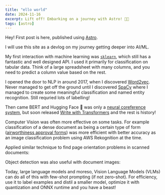```yaml
---
title: "ello world"
date: 2024-11-16
excerpt: Lift off! Embarking on a journey with Astro! 👨‍🚀
tags: [astro]
---
```


Hey! First post is here, published using [Astro](https://astro.build/).

I will use this site as a devlog on my journey getting deeper into AI/ML.

My first interaction with machine learning was [`sklearn`](https://scikit-learn.org/stable/), which still has a fantastic and well designed API. I used it primarily for classification on tabular data. Think of a large spreadsheet with many columns, and you need to predict a column value based on the rest.

I opened the door to NLP in around 2017, when I discovered [Word2vec](https://en.wikipedia.org/wiki/Word2vec). Never managed to get off the ground until I discovered [SpaCy](https://spacy.io/) where I managed to create some meaningful classification and named entity recognition. Still requried lots of labelling!

Then came BERT and Hugging Face 🤗 was only a [neural coreference system](https://huggingface.co/coref/), but soon released [Write with Transformers](https://banana-projects-transformer-autocomplete.hf.space/) and the rest is history!

Computer Vision was often more effective on some tasks. For example classification of a dense document as being a certain type of form ([airworthiness approval forms](https://ecommerce.aviationeu.supplies/en/content/8-faaeasa-airworthiness-approval-forms-for-productsparts)) was more efficient with better accuracy as an image classification problem using AWS Rekognition at the time.

Applied similar technique to find page orientation problems in scanned documents:

<blockquote class="twitter-tweet">
  <a href="https://twitter.com/MartinHN/status/1440762582910963712"></a>
</blockquote>

Object detection was also useful with document images:

<blockquote class="twitter-tweet">
  <a href="https://twitter.com/MartinHN/status/976928114575134720"></a>
</blockquote>
<script
  async
  src="https://platform.twitter.com/widgets.js"
  charset="utf-8"
></script>

Today, large language models and moreso, Vision Language Models (VLMs) can do all of this with few-shot prompting (if not zero-shot). For efficiency, use it to label examples and distil a smaller model, optimize it with quantization and ONNX runtime and you have a beast!
